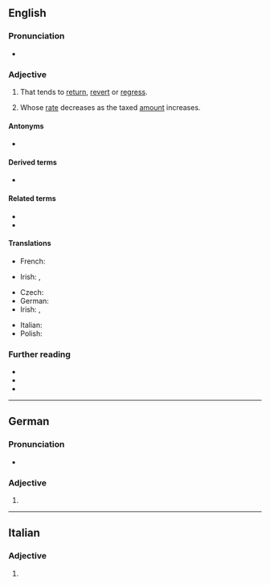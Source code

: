 {{also|régressive}}
==English==

===Pronunciation===
* {{rhymes|en|ɛsɪv}}

===Adjective===
{{en-adj}}

# That tends to [[return]], [[revert]] or [[regress]].
# {{lb|en|of a tax}} Whose [[rate]] decreases as the taxed [[amount]] increases.

====Antonyms====
* {{l|en|progressive}}

====Derived terms====
* {{l|en|regressive assimilation}} {{q|phonology}}

====Related terms====
* {{l|en|regress}}
* {{l|en|regression}}

====Translations====
{{trans-top|that tends to return, revert, or regress}}
* French: {{t+|fr|régressif}}
{{trans-mid}}
* Irish: {{t|ga|aischéimnitheach}}, {{t|ga|cúlchéimnitheach}}
{{trans-bottom}}

{{trans-top|whose rate decreases as the amount increases}}
* Czech: {{t|cs|regresivní}}
* German: {{t+|de|regressiv}}
* Irish: {{t|ga|cúlchéimnitheach}}, {{t|ga|aischéimnitheach}}
{{trans-mid}}
* Italian: {{t+|it|regressivo}}
* Polish: {{t+|pl|regresywny}}
{{trans-bottom}}

===Further reading===
* {{R:Webster 1913}}
* {{R:Century 1911}}
* {{R:OneLook}}

----

==German==

===Pronunciation===
* {{audio|de|De-regressive.ogg|Audio}}

===Adjective===
{{head|de|adjective form}}

# {{de-adj form of|regressiv}}

----

==Italian==

===Adjective===
{{head|it|adjective form|g=f-p}}

# {{inflection of|ga|regressivo||f|p}}